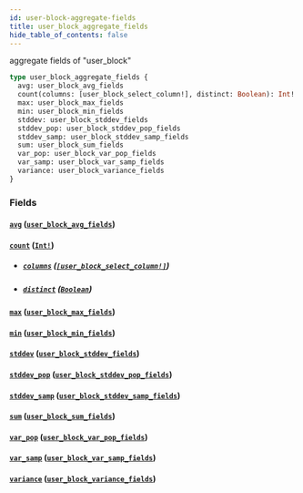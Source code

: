 ```yaml
---
id: user-block-aggregate-fields
title: user_block_aggregate_fields
hide_table_of_contents: false
---
```


aggregate fields of "user_block"

```graphql
type user_block_aggregate_fields {
  avg: user_block_avg_fields
  count(columns: [user_block_select_column!], distinct: Boolean): Int!
  max: user_block_max_fields
  min: user_block_min_fields
  stddev: user_block_stddev_fields
  stddev_pop: user_block_stddev_pop_fields
  stddev_samp: user_block_stddev_samp_fields
  sum: user_block_sum_fields
  var_pop: user_block_var_pop_fields
  var_samp: user_block_var_samp_fields
  variance: user_block_variance_fields
}
```

### Fields

#### [`avg`](#) ([`user_block_avg_fields`](/07-graphql/objects/user-block-avg-fields))

#### [`count`](#) ([`Int!`](/07-graphql/scalars/int))

- ##### [`columns`](#) ([`[user_block_select_column!]`](/07-graphql/enums/user-block-select-column))

- ##### [`distinct`](#) ([`Boolean`](/07-graphql/scalars/boolean))

#### [`max`](#) ([`user_block_max_fields`](/07-graphql/objects/user-block-max-fields))

#### [`min`](#) ([`user_block_min_fields`](/07-graphql/objects/user-block-min-fields))

#### [`stddev`](#) ([`user_block_stddev_fields`](/07-graphql/objects/user-block-stddev-fields))

#### [`stddev_pop`](#) ([`user_block_stddev_pop_fields`](/07-graphql/objects/user-block-stddev-pop-fields))

#### [`stddev_samp`](#) ([`user_block_stddev_samp_fields`](/07-graphql/objects/user-block-stddev-samp-fields))

#### [`sum`](#) ([`user_block_sum_fields`](/07-graphql/objects/user-block-sum-fields))

#### [`var_pop`](#) ([`user_block_var_pop_fields`](/07-graphql/objects/user-block-var-pop-fields))

#### [`var_samp`](#) ([`user_block_var_samp_fields`](/07-graphql/objects/user-block-var-samp-fields))

#### [`variance`](#) ([`user_block_variance_fields`](/07-graphql/objects/user-block-variance-fields))
